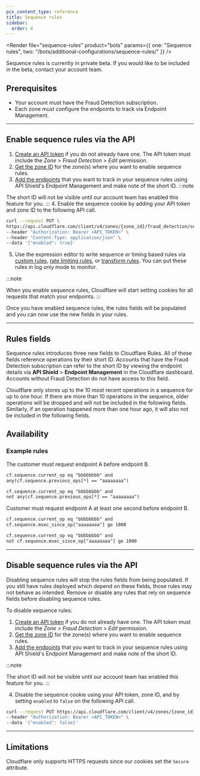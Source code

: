 ```yaml
---
pcx_content_type: reference
title: Sequence rules
sidebar:
  order: 4
---
```



<Render file="sequence-rules" product="bots" params={{ one: "Sequence rules", two: "/bots/additional-configurations/sequence-rules/" }} />

Sequence rules is currently in private beta. If you would like to be included in the beta, contact your account team.

## Prerequisites

- Your account must have the Fraud Detection subscription.
- Each zone must configure the endpoints to track via Endpoint Management.

---

## Enable sequence rules via the API

1. [Create an API token](/fundamentals/api/get-started/create-token/) if you do not already have one. The API token must include the _Zone_ > _Fraud Detection_ > _Edit_ permission.
2. [Get the zone ID](/fundamentals/setup/find-account-and-zone-ids/) for the zone(s) where you want to enable sequence rules.
3. [Add the endpoints](/api-shield/management-and-monitoring/) that you want to track in your sequence rules using API Shield's Endpoint Management and make note of the short ID. 
  :::note

  The short ID will not be visible until our account team has enabled this feature for you. 
  :::
4. Enable the sequence cookie by adding your API token and zone ID to the following API call.

```bash title="API call"
curl --request PUT \
https://api.cloudflare.com/client/v4/zones/{zone_id}/fraud_detection/sequence_cookies \
--header "Authorization: Bearer <API_TOKEN>" \
--header "Content-Type: application/json" \
--data '{"enabled": true}'
```

5. Use the expression editor to write sequence or timing based rules via [custom rules](/waf/custom-rules/), [rate limiting rules](/waf/rate-limiting-rules/), or [transform rules](/rules/transform/). You can put these rules in log only mode to monitor.

:::note

When you enable sequence rules, Cloudflare will start setting cookies for all requests that match your endpoints. 
:::

Once you have enabled sequence rules, the rules fields will be populated and you can now use the new fields in your rules.

---

## Rules fields

Sequence rules introduces three new fields to Cloudflare Rules. All of these fields reference operations by their short ID. Accounts that have the Fraud Detection subscription can refer to the short ID by viewing the endpoint details via **API Shield** > **Endpoint Management** in the Cloudflare dashboard. Accounts without Fraud Detection do not have access to this field.

Cloudflare only stores up to the 10 most recent operations in a sequence for up to one hour. If there are more than 10 operations in the sequence, older operations will be dropped and will not be included in the following fields. Similarly, if an operation happened more than one hour ago, it will also not be included in the following fields.

## Availability

<Render file="sequence-rules-availability" />

### Example rules

The customer must request endpoint A before endpoint B.

```txt title="Valid sequence"
cf.sequence.current_op eq "bbbbbbbb" and
any(cf.sequence.previous_ops[*] == "aaaaaaaa")
```

```txt title="Invalid sequence"
cf.sequence.current_op eq "bbbbbbbb" and
not any(cf.sequence.previous_ops[*] == "aaaaaaaa")
```

Customer must request endpoint A at least one second before endpoint B.

```txt title="Valid sequence"
cf.sequence.current_op eq "bbbbbbbb" and
cf.sequence.msec_since_op["aaaaaaaa"] ge 1000
```

```txt title="Invalid sequence"
cf.sequence.current_op eq "bbbbbbbb" and
not cf.sequence.msec_since_op["aaaaaaaa"] ge 1000
```

---

## Disable sequence rules via the API

Disabling sequence rules will stop the rules fields from being populated. If you still have rules deployed which depend on these fields, those rules may not behave as intended. Remove or disable any rules that rely on sequence fields before disabling sequence rules.

To disable sequence rules:

1. [Create an API token](/fundamentals/api/get-started/create-token/) if you do not already have one. The API token must include the _Zone_ > _Fraud Detection_ > _Edit_ permission.
2. [Get the zone ID](/fundamentals/setup/find-account-and-zone-ids/) for the zone(s) where you want to enable sequence rules.
3. [Add the endpoints](/api-shield/management-and-monitoring/) that you want to track in your sequence rules using API Shield's Endpoint Management and make note of the short ID.

  :::note

  The short ID will not be visible until our account team has enabled this feature for you. 
  :::

4. Disable the sequence cookie using your API token, zone ID, and by setting `enabled` to `false` on the following API call.

```bash title="API call"
curl --request PUT https://api.cloudflare.com/client/v4/zones/{zone_id}/fraud_detection/sequence_cookies \
--header "Authorization: Bearer <API_TOKEN>" \
--data '{"enabled": false}'
```

---

## Limitations

Cloudflare only supports HTTPS requests since our cookies set the `Secure` attribute.
